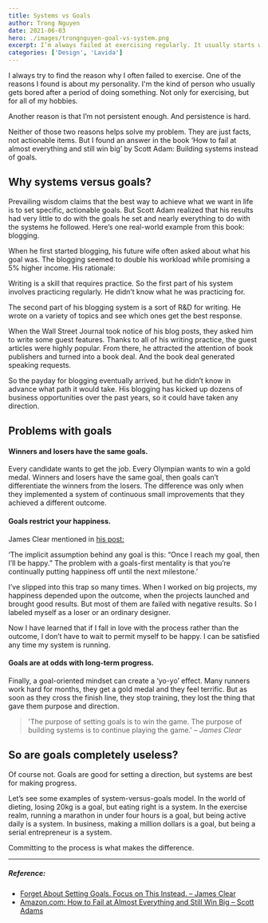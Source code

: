 ```yaml
---
title: Systems vs Goals
author: Trong Nguyen
date: 2021-06-03
hero: ./images/trongnguyen-goal-vs-system.png
excerpt: I’m always failed at exercising regularly. It usually starts with passion, the first week is awesome and motivated. But the next week, it becomes less and less. I set my goal to exercise at least 5 times a week, then decrease to 4 times, then 3 times,… Then no exercise.
categories: ['Design', 'Lavida']
---
```


I always try to find the reason why I often failed to exercise. One of the reasons I found is about my personality. I'm the kind of person who usually gets bored after a period of doing something. Not only for exercising, but for all of my hobbies.

Another reason is that I’m not persistent enough. And persistence is hard.

Neither of those two reasons helps solve my problem. They are just facts, not actionable items. But I found an answer in the book ‘How to fail at almost everything and still win big’ by Scott Adam: Building systems instead of goals.

## Why systems versus goals?
Prevailing wisdom claims that the best way to achieve what we want in life is to set specific, actionable goals. But Scott Adam realized that his results had very little to do with the goals he set and nearly everything to do with the systems he followed. Here’s one real-world example from this book: blogging.

When he first started blogging, his future wife often asked about what his goal was. The blogging seemed to double his workload while promising a 5% higher income. His rationale:

Writing is a skill that requires practice. So the first part of his system involves practicing regularly. He didn’t know what he was practicing for.

The second part of his blogging system is a sort of R&D for writing. He wrote on a variety of topics and see which ones get the best response.

When the Wall Street Journal took notice of his blog posts, they asked him to write some guest features. Thanks to all of his writing practice, the guest articles were highly popular. From there, he attracted the attention of book publishers and turned into a book deal. And the book deal generated speaking requests.

So the payday for blogging eventually arrived, but he didn’t know in advance what path it would take. His blogging has kicked up dozens of business opportunities over the past years, so it could have taken any direction.

## Problems with goals

#### Winners and losers have the same goals.

Every candidate wants to get the job. Every Olympian wants to win a gold medal. Winners and losers have the same goal, then goals can’t differentiate the winners from the losers. The difference was only when they implemented a system of continuous small improvements that they achieved a different outcome.

#### Goals restrict your happiness.

James Clear mentioned in [his post:](https://jamesclear.com/goals-systems)

‘The implicit assumption behind any goal is this: “Once I reach my goal, then I’ll be happy.” The problem with a goals-first mentality is that you’re continually putting happiness off until the next milestone.’

I’ve slipped into this trap so many times. When I worked on big projects, my happiness depended upon the outcome, when the projects launched and brought good results. But most of them are failed with negative results. So I labeled myself as a loser or an ordinary designer.

Now I have learned that if I fall in love with the process rather than the outcome, I don’t have to wait to permit myself to be happy. I can be satisfied any time my system is running.

#### Goals are at odds with long-term progress.

Finally, a goal-oriented mindset can create a ‘yo-yo’ effect. Many runners work hard for months, they get a gold medal and they feel terrific. But as soon as they cross the finish line, they stop training, they lost the thing that gave them purpose and direction.

> 'The purpose of setting goals is to win the game. The purpose of building systems is to continue playing the game.'
> <cite> – James Clear </cite>


## So are goals completely useless?
Of course not. Goals are good for setting a direction, but systems are best for making progress.

Let’s see some examples of system-versus-goals model. In the world of dieting, losing 20kg is a goal, but eating right is a system. In the exercise realm, running a marathon in under four hours is a goal, but being active daily is a system. In business, making a million dollars is a goal, but being a serial entrepreneur is a system.

Committing to the process is what makes the difference.

---

##### Reference:

- [Forget About Setting Goals. Focus on This Instead. – James Clear](https://jamesclear.com/goals-systems)
- [Amazon.com: How to Fail at Almost Everything and Still Win Big – Scott Adams](https://www.amazon.com/How-Fail-Almost-Everything-Still-ebook/dp/B00COOFBA4)